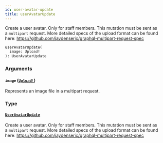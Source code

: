 ```yaml
---
id: user-avatar-update
title: userAvatarUpdate
---
```


Create a user avatar. Only for staff members. This mutation must be sent as a `multipart` request. More detailed specs of the upload format can be found here: https://github.com/jaydenseric/graphql-multipart-request-spec

```graphql
userAvatarUpdate(
  image: Upload!
): UserAvatarUpdate

```

### Arguments

#### `image` ([`Upload!`](/api-reference/scalars/upload.mdx))

Represents an image file in a multipart request.

### Type

#### [`UserAvatarUpdate`](/api-reference/objects/user-avatar-update.mdx)

Create a user avatar. Only for staff members. This mutation must be sent as a `multipart` request. More detailed specs of the upload format can be found here: https://github.com/jaydenseric/graphql-multipart-request-spec
